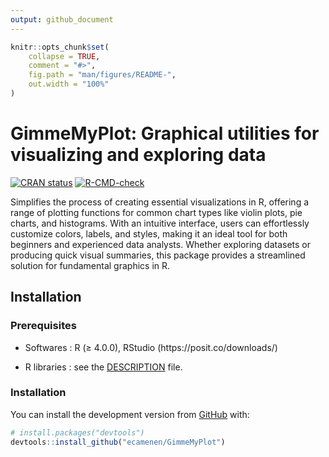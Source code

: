 ```yaml
---
output: github_document
---
```


<!-- README.md is generated from README.Rmd. Please edit that file -->

```r
knitr::opts_chunk$set(
    collapse = TRUE,
    comment = "#>",
    fig.path = "man/figures/README-",
    out.width = "100%"
)
```

# GimmeMyPlot: Graphical utilities for visualizing and exploring data

[![CRAN status](https://www.r-pkg.org/badges/version/GimmeMyPlot)](https://CRAN.R-project.org/package=GimmeMyPlot)
[![R-CMD-check](https://github.com/ecamenen/GimmeMyPlot/actions/workflows/R-CMD-check.yaml/badge.svg)](https://github.com/ecamenen/GimmeMyPlot/actions/workflows/R-CMD-check.yaml)

Simplifies the process of creating essential visualizations in R, offering a range of plotting functions for common chart types like violin plots, pie charts, and histograms. With an intuitive interface, users can effortlessly customize colors, labels, and styles, making it an ideal tool for both beginners and experienced data analysts. Whether exploring datasets or producing quick visual summaries, this package provides a streamlined solution for fundamental graphics in R.

## Installation

### Prerequisites

- Softwares : R (≥ 4.0.0), RStudio (https://posit.co/downloads/)

- R libraries : see the [DESCRIPTION](https://github.com/ecamenen/GimmeMyPlot/blob/develop/DESCRIPTION) file.

### Installation
You can install the development version from [GitHub](https://github.com/ecamenen/GimmeMyPlot) with:

``` r
# install.packages("devtools")
devtools::install_github("ecamenen/GimmeMyPlot")
```
